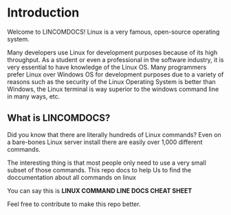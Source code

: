 # Introduction

Welcome to LINCOMDOCS!
Linux is a very famous, open-source operating system.

Many developers use Linux for development purposes because of its high throughput. As a student or even a professional in the software industry, it is very essential to have knowledge of the Linux OS. Many programmers prefer Linux over Windows OS for development purposes due to a variety of reasons such as the security of the Linux Operating System is better than Windows, the Linux terminal is way superior to the windows command line in many ways, etc.

## What is LINCOMDOCS?

Did you know that there are literally hundreds of Linux commands? Even on a bare-bones Linux server install there are easily over 1,000 different commands.

The interesting thing is that most people only need to use a very small subset of those commands. This repo docs to help Us to find the doccumentation about all commands on linux

You can say this is
**LINUX COMMAND LINE DOCS CHEAT SHEET**

Feel free to contribute to make this repo better.
